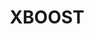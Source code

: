 ---
title: "XBOOST"
description : "Invoice API for developers, send beautifully crafted invoices to the customerse inbox."
url : "https://duotone.ink"
banner: "https://cdn.dribbble.com/userupload/13310868/file/original-cdcda71a293acb02a1d1693976976c4d.png?resize=752x"
category: "SaaS"
publishedAt: 2021-07-01
---